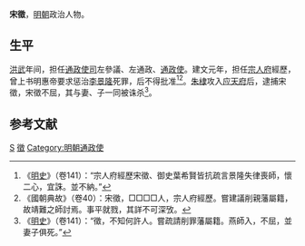 '''宋徵'''，[[明朝|明朝]]政治人物。

==生平==
[[洪武|洪武]]年间，担任[[通政使司|通政使司]]左參議、左通政、[[通政使|通政使]]。建文元年，担任[[宗人府|宗人府]]經歷，曾上书明惠帝要求惩治[[李景隆|李景隆]]死罪，后不得批准<ref>《[[明史|明史]]》（卷141）：“宗人府經歷宋徵、御史葉希賢皆抗疏言景隆失律喪師，懷二心，宜誅。並不納。”</ref><ref>《國朝典故》（卷40）：宋徵，□□□□人，宗人府經歷。嘗建議削親藩屬籍，故靖難之師討焉。事平就戮，其詳不可深攷。</ref>。[[朱棣|朱棣]]攻入[[应天府|应天府]]后，逮捕宋徵，宋徵不屈，其与妻、子一同被诛杀<ref>《[[明史|明史]]》（卷141）：“徵，不知何許人。嘗疏請削罪藩屬籍。燕師入，不屈，並妻子俱死。”</ref>。

==参考文献==
{{wikisource|明史/卷141}}
{{Reflist}}

{{明朝人物小作品}}

[[Category:靖难之役人物|S]]
[[Category:宋姓|徵]]
[[Category:明朝通政使|Category:明朝通政使]]